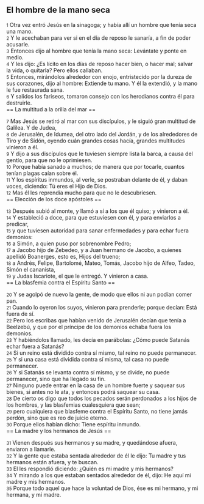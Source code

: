 == El hombre de la mano seca ==

{{anchor|1}} <small>1</small> Otra vez entró Jesús en la sinagoga; y había allí un hombre que tenía seca una mano.<br>
{{anchor|2}} <small>2</small> Y le acechaban para ver si en el día de reposo le sanaría, a fin de poder acusarle.<br>
{{anchor|3}} <small>3</small> Entonces dijo al hombre que tenía la mano seca: Levántate y ponte en medio.<br>
{{anchor|4}} <small>4</small> Y les dijo: ¿Es lícito en los días de reposo hacer bien, o hacer mal; salvar la vida, o quitarla? Pero ellos callaban.<br>
{{anchor|5}} <small>5</small> Entonces, mirándolos alrededor con enojo, entristecido por la dureza de sus corazones, dijo al hombre: Extiende tu mano. Y él la extendió, y la mano le fue restaurada sana.<br>
{{anchor|6}} <small>6</small> Y salidos los fariseos, tomaron consejo con los herodianos contra él para destruirle.<br>
== La multitud a la orilla del mar ==

{{anchor|7}} <small>7</small> Mas Jesús se retiró al mar con sus discípulos, y le siguió gran multitud de Galilea. Y de Judea,<br>
{{anchor|8}} <small>8</small> de Jerusalén, de Idumea, del otro lado del Jordán, y de los alrededores de Tiro y de Sidón, oyendo cuán grandes cosas hacía, grandes multitudes vinieron a él.<br>
{{anchor|9}} <small>9</small> Y dijo a sus discípulos que le tuviesen siempre lista la barca, a causa del gentío, para que no le oprimiesen.<br>
{{anchor|10}} <small>10</small> Porque había sanado a muchos; de manera que por tocarle, cuantos tenían plagas caían sobre él.<br>
{{anchor|11}} <small>11</small> Y los espíritus inmundos, al verle, se postraban delante de él, y daban voces, diciendo: Tú eres el Hijo de Dios.<br>
{{anchor|12}} <small>12</small> Mas él les reprendía mucho para que no le descubriesen.<br>
== Elección de los doce apóstoles ==

{{anchor|13}} <small>13</small> Después subió al monte, y llamó a sí a los que él quiso; y vinieron a él.<br>
{{anchor|14}} <small>14</small> Y estableció a doce, para que estuviesen con él, y para enviarlos a predicar,<br>
{{anchor|15}} <small>15</small> y que tuviesen autoridad para sanar enfermedades y para echar fuera demonios:<br>
{{anchor|16}} <small>16</small> a Simón, a quien puso por sobrenombre Pedro;<br>
{{anchor|17}} <small>17</small> a Jacobo hijo de Zebedeo, y a Juan hermano de Jacobo, a quienes apellidó Boanerges, esto es, Hijos del trueno;<br>
{{anchor|18}} <small>18</small> a Andrés, Felipe, Bartolomé, Mateo, Tomás, Jacobo hijo de Alfeo, Tadeo, Simón el cananista,<br>
{{anchor|19}} <small>19</small> y Judas Iscariote, el que le entregó. Y vinieron a casa.<br>
== La blasfemia contra el Espíritu Santo ==

{{anchor|20}} <small>20</small> Y se agolpó de nuevo la gente, de modo que ellos ni aun podían comer pan.<br>
{{anchor|21}} <small>21</small> Cuando lo oyeron los suyos, vinieron para prenderle; porque decían: Está fuera de sí.<br>
{{anchor|22}} <small>22</small> Pero los escribas que habían venido de Jerusalén decían que tenía a Beelzebú, y que por el príncipe de los demonios echaba fuera los demonios.<br>
{{anchor|23}} <small>23</small> Y habiéndolos llamado, les decía en parábolas: ¿Cómo puede Satanás echar fuera a Satanás?<br>
{{anchor|24}} <small>24</small> Si un reino está dividido contra sí mismo, tal reino no puede permanecer.<br>
{{anchor|25}} <small>25</small> Y si una casa está dividida contra sí misma, tal casa no puede permanecer.<br>
{{anchor|26}} <small>26</small> Y si Satanás se levanta contra sí mismo, y se divide, no puede permanecer, sino que ha llegado su fin.<br>
{{anchor|27}} <small>27</small> Ninguno puede entrar en la casa de un hombre fuerte y saquear sus bienes, si antes no le ata, y entonces podrá saquear su casa.<br>
{{anchor|28}} <small>28</small> De cierto os digo que todos los pecados serán perdonados a los hijos de los hombres, y las blasfemias cualesquiera que sean;<br>
{{anchor|29}} <small>29</small> pero cualquiera que blasfeme contra el Espíritu Santo, no tiene jamás perdón, sino que es reo de juicio eterno.<br>
{{anchor|30}} <small>30</small> Porque ellos habían dicho: Tiene espíritu inmundo.<br>
== La madre y los hermanos de Jesús ==

{{anchor|31}} <small>31</small> Vienen después sus hermanos y su madre, y quedándose afuera, enviaron a llamarle.<br>
{{anchor|32}} <small>32</small> Y la gente que estaba sentada alrededor de él le dijo: Tu madre y tus hermanos están afuera, y te buscan.<br>
{{anchor|33}} <small>33</small> El les respondió diciendo: ¿Quién es mi madre y mis hermanos?<br>
{{anchor|34}} <small>34</small> Y mirando a los que estaban sentados alrededor de él, dijo: He aquí mi madre y mis hermanos.<br>
{{anchor|35}} <small>35</small> Porque todo aquel que hace la voluntad de Dios, ése es mi hermano, y mi hermana, y mi madre.<br>
